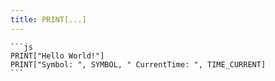 ```yaml
---
title: PRINT[...]
---
```



<FunctDescription text="Esta função é usada para imprimir um texto nas logs do Metatrader, muito utilizada para depurar o código." />

<TitleContent title="Parâmetros:">
  <FunctParam type="string" name="TEXT1" comment="Texto a ser impresso." />
  <FunctParam
    type="string"
    name="TEXT2"
    comment="Segundo parametro de texto que será concatenado ao primeiro."
    value='""'
  />
  <FunctParam
    type="string"
    name="TEXT..."
    comment="Outro parametro de texto que será concatenado, máximo de 63 parametros."
    value='""'
  />
</TitleContent>

<TitleContent title="Exemplos:">
  <FunctExample>

    ```js
    PRINT["Hello World!"]
    PRINT["Symbol: ", SYMBOL, " CurrentTime: ", TIME_CURRENT]
    ```

  </FunctExample>
</TitleContent>

<TitleContent title="Retornos:">
  <FunctReturnType
    success="Retorna um valor boolean (true) em caso de sucesso de execução."
    typeSuccess="bool"
    error="Retorna um valor boolean (false) em caso de erro de execução."
    typeError="bool"
  />
</TitleContent>
